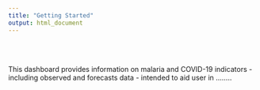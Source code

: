 ```yaml
---
title: "Getting Started"
output: html_document
---
```


<br/>
<br/>

This dashboard provides information on malaria and COVID-19 indicators - including observed and forecasts data - intended to aid user in ........ 